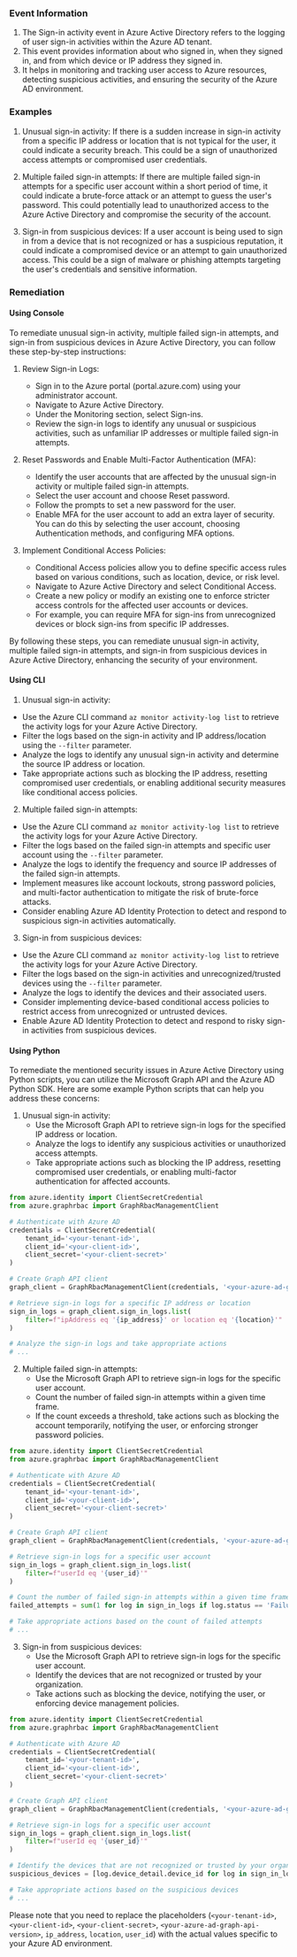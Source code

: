 
### Event Information

1. The Sign-in activity event in Azure Active Directory refers to the logging of user sign-in activities within the Azure AD tenant.
2. This event provides information about who signed in, when they signed in, and from which device or IP address they signed in.
3. It helps in monitoring and tracking user access to Azure resources, detecting suspicious activities, and ensuring the security of the Azure AD environment.


### Examples

1. Unusual sign-in activity: If there is a sudden increase in sign-in activity from a specific IP address or location that is not typical for the user, it could indicate a security breach. This could be a sign of unauthorized access attempts or compromised user credentials.

2. Multiple failed sign-in attempts: If there are multiple failed sign-in attempts for a specific user account within a short period of time, it could indicate a brute-force attack or an attempt to guess the user's password. This could potentially lead to unauthorized access to the Azure Active Directory and compromise the security of the account.

3. Sign-in from suspicious devices: If a user account is being used to sign in from a device that is not recognized or has a suspicious reputation, it could indicate a compromised device or an attempt to gain unauthorized access. This could be a sign of malware or phishing attempts targeting the user's credentials and sensitive information.

### Remediation

#### Using Console

To remediate unusual sign-in activity, multiple failed sign-in attempts, and sign-in from suspicious devices in Azure Active Directory, you can follow these step-by-step instructions:

1. Review Sign-in Logs:
   - Sign in to the Azure portal (portal.azure.com) using your administrator account.
   - Navigate to Azure Active Directory.
   - Under the Monitoring section, select Sign-ins.
   - Review the sign-in logs to identify any unusual or suspicious activities, such as unfamiliar IP addresses or multiple failed sign-in attempts.

2. Reset Passwords and Enable Multi-Factor Authentication (MFA):
   - Identify the user accounts that are affected by the unusual sign-in activity or multiple failed sign-in attempts.
   - Select the user account and choose Reset password.
   - Follow the prompts to set a new password for the user.
   - Enable MFA for the user account to add an extra layer of security. You can do this by selecting the user account, choosing Authentication methods, and configuring MFA options.

3. Implement Conditional Access Policies:
   - Conditional Access policies allow you to define specific access rules based on various conditions, such as location, device, or risk level.
   - Navigate to Azure Active Directory and select Conditional Access.
   - Create a new policy or modify an existing one to enforce stricter access controls for the affected user accounts or devices.
   - For example, you can require MFA for sign-ins from unrecognized devices or block sign-ins from specific IP addresses.

By following these steps, you can remediate unusual sign-in activity, multiple failed sign-in attempts, and sign-in from suspicious devices in Azure Active Directory, enhancing the security of your environment.

#### Using CLI

1. Unusual sign-in activity:
- Use the Azure CLI command `az monitor activity-log list` to retrieve the activity logs for your Azure Active Directory.
- Filter the logs based on the sign-in activity and IP address/location using the `--filter` parameter.
- Analyze the logs to identify any unusual sign-in activity and determine the source IP address or location.
- Take appropriate actions such as blocking the IP address, resetting compromised user credentials, or enabling additional security measures like conditional access policies.

2. Multiple failed sign-in attempts:
- Use the Azure CLI command `az monitor activity-log list` to retrieve the activity logs for your Azure Active Directory.
- Filter the logs based on the failed sign-in attempts and specific user account using the `--filter` parameter.
- Analyze the logs to identify the frequency and source IP addresses of the failed sign-in attempts.
- Implement measures like account lockouts, strong password policies, and multi-factor authentication to mitigate the risk of brute-force attacks.
- Consider enabling Azure AD Identity Protection to detect and respond to suspicious sign-in activities automatically.

3. Sign-in from suspicious devices:
- Use the Azure CLI command `az monitor activity-log list` to retrieve the activity logs for your Azure Active Directory.
- Filter the logs based on the sign-in activities and unrecognized/trusted devices using the `--filter` parameter.
- Analyze the logs to identify the devices and their associated users.
- Consider implementing device-based conditional access policies to restrict access from unrecognized or untrusted devices.
- Enable Azure AD Identity Protection to detect and respond to risky sign-in activities from suspicious devices.

#### Using Python

To remediate the mentioned security issues in Azure Active Directory using Python scripts, you can utilize the Microsoft Graph API and the Azure AD Python SDK. Here are some example Python scripts that can help you address these concerns:

1. Unusual sign-in activity:
   - Use the Microsoft Graph API to retrieve sign-in logs for the specified IP address or location.
   - Analyze the logs to identify any suspicious activities or unauthorized access attempts.
   - Take appropriate actions such as blocking the IP address, resetting compromised user credentials, or enabling multi-factor authentication for affected accounts.

```python
from azure.identity import ClientSecretCredential
from azure.graphrbac import GraphRbacManagementClient

# Authenticate with Azure AD
credentials = ClientSecretCredential(
    tenant_id='<your-tenant-id>',
    client_id='<your-client-id>',
    client_secret='<your-client-secret>'
)

# Create Graph API client
graph_client = GraphRbacManagementClient(credentials, '<your-azure-ad-graph-api-version>')

# Retrieve sign-in logs for a specific IP address or location
sign_in_logs = graph_client.sign_in_logs.list(
    filter=f"ipAddress eq '{ip_address}' or location eq '{location}'"
)

# Analyze the sign-in logs and take appropriate actions
# ...
```

2. Multiple failed sign-in attempts:
   - Use the Microsoft Graph API to retrieve sign-in logs for the specific user account.
   - Count the number of failed sign-in attempts within a given time frame.
   - If the count exceeds a threshold, take actions such as blocking the account temporarily, notifying the user, or enforcing stronger password policies.

```python
from azure.identity import ClientSecretCredential
from azure.graphrbac import GraphRbacManagementClient

# Authenticate with Azure AD
credentials = ClientSecretCredential(
    tenant_id='<your-tenant-id>',
    client_id='<your-client-id>',
    client_secret='<your-client-secret>'
)

# Create Graph API client
graph_client = GraphRbacManagementClient(credentials, '<your-azure-ad-graph-api-version>')

# Retrieve sign-in logs for a specific user account
sign_in_logs = graph_client.sign_in_logs.list(
    filter=f"userId eq '{user_id}'"
)

# Count the number of failed sign-in attempts within a given time frame
failed_attempts = sum(1 for log in sign_in_logs if log.status == 'Failure')

# Take appropriate actions based on the count of failed attempts
# ...
```

3. Sign-in from suspicious devices:
   - Use the Microsoft Graph API to retrieve sign-in logs for the specific user account.
   - Identify the devices that are not recognized or trusted by your organization.
   - Take actions such as blocking the device, notifying the user, or enforcing device management policies.

```python
from azure.identity import ClientSecretCredential
from azure.graphrbac import GraphRbacManagementClient

# Authenticate with Azure AD
credentials = ClientSecretCredential(
    tenant_id='<your-tenant-id>',
    client_id='<your-client-id>',
    client_secret='<your-client-secret>'
)

# Create Graph API client
graph_client = GraphRbacManagementClient(credentials, '<your-azure-ad-graph-api-version>')

# Retrieve sign-in logs for a specific user account
sign_in_logs = graph_client.sign_in_logs.list(
    filter=f"userId eq '{user_id}'"
)

# Identify the devices that are not recognized or trusted by your organization
suspicious_devices = [log.device_detail.device_id for log in sign_in_logs if not log.device_detail.is_trusted]

# Take appropriate actions based on the suspicious devices
# ...
```

Please note that you need to replace the placeholders (`<your-tenant-id>`, `<your-client-id>`, `<your-client-secret>`, `<your-azure-ad-graph-api-version>`, `ip_address`, `location`, `user_id`) with the actual values specific to your Azure AD environment.

